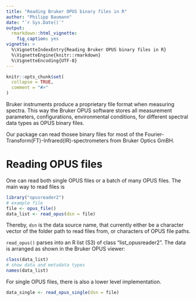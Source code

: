 ```yaml
---
title: "Reading Bruker OPUS binary files in R"
author: "Philipp Baumann"
date: "`r Sys.Date()`"
output:
  rmarkdown::html_vignette:
    fig_caption: yes
vignette: >
  %\VignetteIndexEntry{Reading Bruker OPUS binary files in R}
  %\VignetteEngine{knitr::rmarkdown}
  %\VignetteEncoding{UTF-8}
---
```


```r
knitr::opts_chunk$set(
  collapse = TRUE,
  comment = "#>"
)
```

Bruker instruments produce a proprietary file format when measuring spectra. This way the Bruker OPUS software stores all measurement
parameters, configurations, environmental conditions, for different spectral data types as OPUS binary files.

Our package can read thosee binary files for most of the
Fourier-Transform(FT)-Infrared(IR)-spectrometers from Bruker Optics GmBH.

# Reading OPUS files

One can read both single OPUS files or a batch of many OPUS files. The main way to read files is

```r
library("opusreader2")
# example file
file <- opus_file()
data_list <- read_opus(dsn = file)
```

Thereby, `dsn` is the data source name, that currently either be a character vector of the folder path to read files from, or characters of OPUS file paths.


`read_opus()` parses into an R list (S3) of class "list_opusreader2". The data is arranged
as shown in the Bruker OPUS viewer:

```r
class(data_list)
# show data and metadata types
names(data_list)
```
For single OPUS files, there is also a lower level implementation.

```r
data_single <- read_opus_single(dsn = file)
```